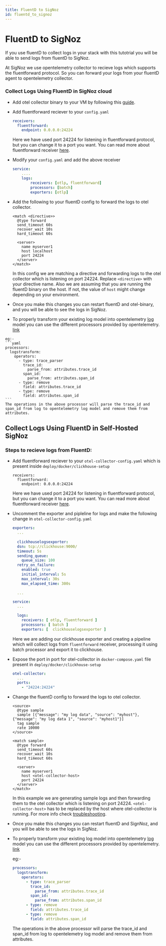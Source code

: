 ```yaml
---
title: FluentD to SigNoz
id: fluentd_to_signoz
---
```


# FluentD to SigNoz

If you use fluentD to collect logs in your stack with this tutotrial you will be able to send logs from fluentD to SigNoz.

At SigNoz we use opentelemetry collector to recieve logs which supports the fluentforward protocol. So you can forward your logs from your fluentD agent to opentelemetry collector.

### Collect Logs Using FluentD in SigNoz cloud
  * Add otel collector binary to your VM by following this [guide](https://signoz.io/docs/tutorial/opentelemetry-binary-usage-in-virtual-machine/).

  * Add fluentforward reciever to your `config.yaml` 
    ```yaml
    receivers:
      fluentforward:
        endpoint: 0.0.0.0:24224
    ```
    Here we have used port 24224 for listening in fluentforward protocol, but you can change it to a port you want.
    You can read more about fluentforward receiver [here](https://github.com/open-telemetry/opentelemetry-collector-contrib/tree/main/receiver/fluentforwardreceiver).

  * Modify your `config.yaml` and add the above receiver
    ```yaml {4}
    service:
        ....
        logs:
            receivers: [otlp, fluentforward]
            processors: [batch]
            exporters: [otlp]
    ```
  
  * Add the following to your fluentD config to forward the logs to otel collector.
    ```
    <match <directive>>
      @type forward
      send_timeout 60s
      recover_wait 10s
      hard_timeout 60s

      <server>
        name myserver1
        host localhost
        port 24224
      </server>
    </match>
    ```
    In this config we are matching a directive and forwarding logs to the otel collector which is listening on  port 24224. Replace `<directive>` with your directive name.
    Also we are assuming that you are running the fluentD binary on the host. If not, the value of `host` might change depending on your environment. 
  *  Once you make this changes you can restart fluentD and otel-binary, and you will be able to see the logs in SigNoz.
    
  *  To properly transform your existing log model into opentelemetry [log](https://github.com/open-telemetry/opentelemetry-specification/blob/main/specification/logs/data-model.md) model you can use the different processors provided by opentelemetry. [link](./logs.md#processors-available-for-processing-logs)
  
    eg:- 
    ```yaml
    processors:
      logstransform:
        operators:
          - type: trace_parser
            trace_id:
              parse_from: attributes.trace_id
            span_id:
              parse_from: attributes.span_id
          - type: remove
            field: attributes.trace_id
          - type: remove
            field: attributes.span_id
    ```
    The operations in the above processor will parse the trace_id and span_id from log to opentelemetry log model and remove them from attributes.

## Collect Logs Using FluentD in Self-Hosted SigNoz
### Steps to recieve logs from FluentD:
* Add fluentforward reciever to your `otel-collector-config.yaml` which is present inside `deploy/docker/clickhouse-setup`
    ```
    receivers:
      fluentforward:
        endpoint: 0.0.0.0:24224
    ```
    Here we have used port 24224 for listening in fluentforward protocol, but you can change it to a port you want.
    You can read more about fluentforward receiver [here](https://github.com/open-telemetry/opentelemetry-collector-contrib/tree/main/receiver/fluentforwardreceiver).

* Uncomment the exporter and pipleline for logs and make the following change in `otel-collector-config.yaml`
    ```yaml
    exporters:
      ...
      
      clickhouselogsexporter:
      dsn: tcp://clickhouse:9000/
      timeout: 5s
      sending_queue:
        queue_size: 100
      retry_on_failure:
        enabled: true
        initial_interval: 5s
        max_interval: 30s
        max_elapsed_time: 300s
      
      ...

    service:
      ...

      logs:
        receivers: [ otlp, fluentforward ]
        processors: [ batch ]
        exporters: [  clickhouselogsexporter ]
    ```
    Here we are adding our clickhouse exporter and creating a pipeline which will collect logs from `fluentforward` receiver, processing it using batch processor and export it to clickhouse.

* Expose the port in port for otel-collector in `docker-compose.yaml` file present in `deploy/docker/clickhouse-setup`
  ```yaml
  otel-collector:
    ...
    ports:
      - "24224:24224"
  ```

* Change the fluentD config to forward the logs to otel collector.
    ```
    <source>
      @type sample
      sample [{"message": "my log data", "source": "myhost"}, {"message": "my log data 1", "source": "myhost1"}]
      tag sample
      rate 10000
    </source>

    <match sample>
      @type forward
      send_timeout 60s
      recover_wait 10s
      hard_timeout 60s

      <server>
        name myserver1
        host <otel-collector-host>
        port 24224
      </server>
    </match>
    ```
    In this example we are generating sample logs and then forwarding them to the otel collector which is listening on  port 24224.
    `<otel-collector-host>` has to be replaced by the host where otel-collector is running. For more info check [troubleshooting](../install/troubleshooting.md#signoz-otel-collector-address-grid). 
*  Once you make this changes you can restart fluentD and SignNoz, and you will be able to see the logs in SigNoz.
*  To properly transform your existing log model into opentelemetry [log](https://github.com/open-telemetry/opentelemetry-specification/blob/main/specification/logs/data-model.md) model you can use the different processors provided by opentelemetry. [link](./logs.md#processors-available-for-processing-logs)
  
    eg:- 
    ```yaml
    processors:
      logstransform:
        operators:
          - type: trace_parser
            trace_id:
              parse_from: attributes.trace_id
            span_id:
              parse_from: attributes.span_id
          - type: remove
            field: attributes.trace_id
          - type: remove
            field: attributes.span_id
    ```
    The operations in the above processor will parse the trace_id and span_id from log to opentelemetry log model and remove them from attributes.